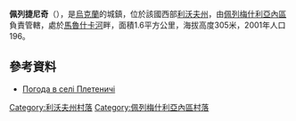 {{coord|49|37|15|N|24|38|49|E|scale:100000|display=title}}

'''佩列捷尼奇'''（{{lang-uk|Плетеничі}}），是[[烏克蘭|烏克蘭]]的城鎮，位於該國西部[[利沃夫州|利沃夫州]]，由[[佩列梅什利亞內區|佩列梅什利亞內區]]負責管轄，處於[[馬魯什卡河|馬魯什卡河]]畔，面積1.6平方公里，海拔高度305米，2001年人口196。

==參考資料==
* [http://weather.in.ua/ua/l'vovskaja/20817 Погода в селі Плетеничі] {{Wayback|url=http://weather.in.ua/ua/l'vovskaja/20817 |date=20160305094110 }}

[[Category:利沃夫州村落|Category:利沃夫州村落]]
[[Category:佩列梅什利亞內區村落|Category:佩列梅什利亞內區村落]]


{{Lviv-geo-stub}}